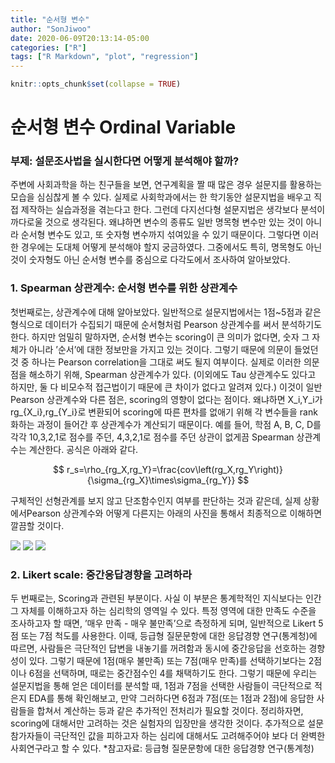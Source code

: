 ```yaml
---
title: "순서형 변수"
author: "SonJiwoo"
date: 2020-06-09T20:13:14-05:00
categories: ["R"]
tags: ["R Markdown", "plot", "regression"]
---
```


```r
knitr::opts_chunk$set(collapse = TRUE)
```

# 순서형 변수 Ordinal Variable
### 부제: 설문조사법을 실시한다면 어떻게 분석해야 할까?

 주변에 사회과학을 하는 친구들을 보면, 연구계획을 짤 때 많은 경우 설문지를 활용하는 모습을 심심찮게 볼 수 있다. 실제로 사회학과에서는 한 학기동안 설문지법을 배우고 직접 제작하는 실습과정을 겪는다고 한다. 그런데 다지선다형 설문지법은 생각보다 분석이 까다로울 것으로 생각된다. 왜냐하면 변수의 종류도 일반 명목형 변수만 있는 것이 아니라 순서형 변수도 있고, 또 숫자형 변수까지 섞여있을 수 있기 때문이다. 그렇다면 이러한 경우에는 도대체 어떻게 분석해야 할지 궁금하였다. 그중에서도 특히, 명목형도 아닌 것이 숫자형도 아닌 순서형 변수를 중심으로 다각도에서 조사하여 알아보았다. 

### 1. Spearman 상관계수: 순서형 변수를 위한 상관계수
 첫번째로는, 상관계수에 대해 알아보았다. 일반적으로 설문지법에서는 1점~5점과 같은 형식으로 데이터가 수집되기 때문에 순서형처럼 Pearson 상관계수를 써서 분석하기도 한다. 하지만 엄밀히 말하자면, 순서형 변수는 scoring이 큰 의미가 없다면, 숫자 그 자체가 아니라 ‘순서’에 대한 정보만을 가지고 있는 것이다. 그렇기 때문에 의문이 들었던 것 중 하나는 Pearson correlation을 그대로 써도 될지 여부이다.
 실제로 이러한 의문점을 해소하기 위해, Spearman 상관계수가 있다. (이외에도 Tau 상관계수도 있다고 하지만, 둘 다 비모수적 접근법이기 때문에 큰 차이가 없다고 알려져 있다.) 이것이 일반 Pearson 상관계수와 다른 점은, scoring의 영향이 없다는 점이다. 왜냐하면 X_i,Y_i가 rg_{X_i},rg_{Y_i}로 변환되어 scoring에 따른 편차를 없애기 위해 각 변수들을 rank화하는 과정이 들어간 후 상관계수가 계산되기 때문이다. 예를 들어, 학점 A, B, C, D를 각각 10,3,2,1로 점수를 주던, 4,3,2,1로 점수를 주던 상관이 없게끔 Spearman 상관계수는 계산한다. 공식은 아래와 같다.

$$
r_s=\rho_{rg_X,rg_Y}=\frac{cov\left(rg_X,rg_Y\right)}{\sigma_{rg_X}\times\sigma_{rg_Y}}
$$

구체적인 선형관계를 보지 않고 단조함수인지 여부를 판단하는 것과 같은데, 실제 상황에서Pearson 상관계수와 어떻게 다른지는 아래의 사진을 통해서 최종적으로 이해하면 깔끔할 것이다.

![](../../image/spearman1.png)
![](../../image/spearman2.png)
![](../../image/spearman3.png)

### 2. Likert scale: 중간응답경향을 고려하라
 두 번째로는, Scoring과 관련된 부분이다. 사실 이 부분은 통계학적인 지식보다는 인간 그 자체를 이해하고자 하는 심리학의 영역일 수 있다. 특정 영역에 대한 만족도 수준을 조사하고자 할 때면, ‘매우 만족 - 매우 불만족’으로 측정하게 되며, 일반적으로 Likert 5점 또는 7점 척도를 사용한다. 이때, 등급형 질문문항에 대한 응답경향 연구(통계청)에 따르면, 사람들은 극단적인 답변을 내놓기를 꺼려함과 동시에 중간응답을 선호하는 경향성이 있다. 그렇기 때문에 1점(매우 불만족) 또는 7점(매우 만족)를 선택하기보다는 2점이나 6점을 선택하며, 때로는 중간점수인 4를 채택하기도 한다. 그렇기 때문에 우리는 설문지법을 통해 얻은 데이터를 분석할 때, 1점과 7점을 선택한 사람들이 극단적으로 적은지 EDA를 통해 확인해보고, 만약 그러하다면 6점과 7점(또는 1점과 2점)에 응답한 사람들을 합쳐서 계산하는 등과 같은 추가적인 전처리가 필요할 것이다.
 정리하자면, scoring에 대해서만 고려하는 것은 실험자의 입장만을 생각한 것이다. 추가적으로 설문참가자들이 극단적인 값을 피하고자 하는 심리에 대해서도 고려해주어야 보다 더 완벽한 사회연구라고 할 수 있다.
 *참고자료: 등급형 질문문항에 대한 응답경향 연구(통계청) 
